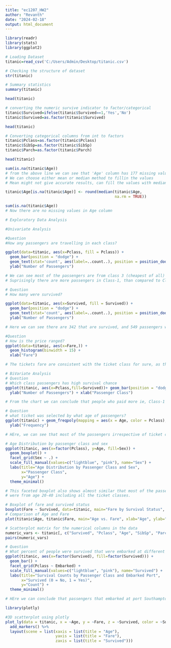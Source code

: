 ---
title: "ec1207_HW2"
author: "Revanth"
date: "2024-02-18"
output: html_document
---

```{r}

library(readr)
library(stats)
library(ggplot2)

# Loading Dataset
titanic=read_csv('C:/Users/Admin/Desktop/titanic.csv')

# Checking the structure of dataset
str(titanic)
```
```{r}
# Summary statistics
summary(titanic)

head(titanic)
```

```{r}
# converting the numeric survive indicator to factor/categorical
titanic$Survived=ifelse(titanic$Survived==1,'Yes','No')
titanic$Survived=as.factor(titanic$Survived)

head(titanic)

# Converting categorical columns from int to factors
titanic$Pclass=as.factor(titanic$Pclass)
titanic$SibSp=as.factor(titanic$SibSp)
titanic$Parch=as.factor(titanic$Parch)

head(titanic)
```

```{r}
sum(is.na(titanic$Age))
# from the above line we can see that 'Age' column has 177 missing values
# We can choose either mean or median method to fillin the values
# Mean might not give accurate results, can fill the values with median.

titanic$Age[is.na(titanic$Age)] <- round(median(titanic$Age, 
                                                na.rm = TRUE))

sum(is.na(titanic$Age))
# Now there are no missing values in Age column

```

```{r}
# Exploratory Data Analysis

#Univariate Analysis

#Question
#How any passengers are travelling in each class?

ggplot(data=titanic, aes(x=Pclass, fill = Pclass)) + 
  geom_bar(position = "dodge") + 
  geom_text(stat='count', aes(label=..count..), position = position_dodge(0.9),vjust=-0.2) +
  ylab("Number of Passengers")

# We can see most of the passengers are from class 3 (cheapest of all)
# Suprisingly there are more passengers in Class-1, than compared to Class-2
```
```{r}
# Question
# How many were survived?

ggplot(data=titanic, aes(x=Survived, fill = Survived)) + 
  geom_bar(position = "dodge") + 
  geom_text(stat='count', aes(label=..count..), position = position_dodge(0.9),vjust=-0.2) +
  ylab("Number of Passengers")

# Here we can see there are 342 that are survived, and 549 passengers who lost their lives
```

```{r}
#Question
# How is the price ranged?
ggplot(data=titanic, aes(x=Fare,)) + 
  geom_histogram(binwidth = 15) +
  xlab("Fare")

# The tickets fare are consistent with the ticket class for sure, as the highest number of ticket purchased is the cheapest one offered to board the Titanic.
```

```{r}
# BiVariate Analysis
# Question
# Which class passengers has high survival chance
ggplot(titanic, aes(x=Pclass,fill=Survived))+ geom_bar(position = "dodge") + geom_text(stat='count',aes(label=..count..),position = position_dodge(0.9),vjust=-0.2) +
  ylab("Number of Passengers") + xlab("Passenger Class")

# From the chart we can conclude that people who paid more ie, Class-1 had much better chance of survival as compared to others.

```

```{r}
# Question
# what ticket was selected by what age of passengers?
ggplot(titanic) + geom_freqpoly(mapping = aes(x = Age, color = Pclass), binwidth = 2.5) +
  ylab("Frequency")

# HEre, we can see that most of the passengers irrespective of ticket class are almost of similar age (approx 30)

```

```{r}
# Age Distribution by passenger class and sex
ggplot(titanic, aes(x=factor(Pclass), y=Age, fill=Sex)) +
  geom_boxplot() +
  facet_grid(Sex ~ .) +
  scale_fill_manual(values=c("lightblue", "pink"), name="Sex") +
  labs(title="Age Distribution by Passenger Class and Sex",
       x="Passenger Class",
       y="Age") +
  theme_minimal()

# This faceted boxplot also shows almost similar that most of the passengers
# were from age 20-40 including all the ticket classes.
```

```{r}
# Boxplot of fare and survived status
boxplot(Fare ~ Survived, data=titanic, main="Fare by Survival Status", xlab="Survived (0 = No, 1 = Yes)", ylab="Fare", col="lightgreen")
# Comparison of Age and Fare
plot(titanic$Age, titanic$Fare, main="Age vs. Fare", xlab="Age", ylab="Fare", col="blue")
```

```{r}
# Scatterplot matrix for the numerical columns in the data
numeric_vars <- titanic[, c("Survived", "Pclass", "Age", "SibSp", "Parch", "Fare")]
pairs(numeric_vars)
```

```{r}
# Question
# What percent of people were survived that were embarked at different ports
ggplot(titanic, aes(x=factor(Survived), fill=factor(Survived))) +
  geom_bar() +
  facet_grid(Pclass ~ Embarked) +
  scale_fill_manual(values=c("lightblue", "pink"), name="Survived") +
  labs(title="Survival Counts by Passenger Class and Embarked Port",
       x="Survived (0 = No, 1 = Yes)",
       y="Count") +
  theme_minimal()

# HEre we can conclude that passengers that embarked at port Southampton wer the ones who survivied more and also they are the ones who lost their lives
```

```{r}
library(plotly)

#3D scatterplot using plotly
plot_ly(data = titanic, x = ~Age, y = ~Fare, z = ~Survived, color = ~Survived, colors = c("pink", "lightblue")) %>%
  add_markers() %>%
  layout(scene = list(xaxis = list(title = "Age"),
                      yaxis = list(title = "Fare"),
                      zaxis = list(title = "Survived")))
```







```

```


